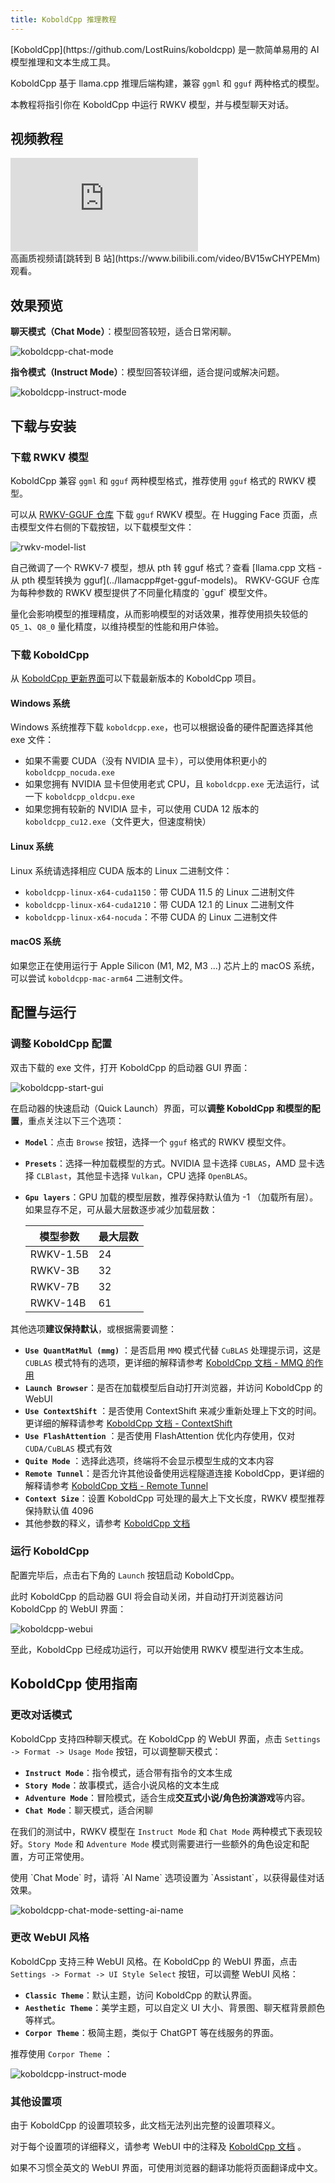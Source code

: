 ```yaml
---
title: KoboldCpp 推理教程
---
```


<CallOut type="info">
[KoboldCpp](https://github.com/LostRuins/koboldcpp) 是一款简单易用的 AI 模型推理和文本生成工具。

KoboldCpp 基于 llama.cpp 推理后端构建，兼容 `ggml` 和 `gguf` 两种格式的模型。
</CallOut>

本教程将指引你在 KoboldCpp 中运行 RWKV 模型，并与模型聊天对话。

## 视频教程

<div className="iframe-container">
 <iframe 
 src="https://player.bilibili.com/player.html?isOutside=true&aid=113723637237645&bvid=BV15wCHYPEMm&cid=27557168288&poster=1&p=0&high_quality=1&autoplay=0"
 scrolling="no"
 frameBorder="0"
 allowFullScreen={true}
 sandbox="allow-top-navigation allow-same-origin allow-forms allow-scripts"
>
</iframe>
</div>
<CallOut type="info">
高画质视频请[跳转到 B 站](https://www.bilibili.com/video/BV15wCHYPEMm)观看。
</CallOut>

## 效果预览

**聊天模式（Chat Mode）**：模型回答较短，适合日常闲聊。

![koboldcpp-chat-mode](./imgs/koboldcpp-chat-mode.jpg)

**指令模式（Instruct Mode）**：模型回答较详细，适合提问或解决问题。

![koboldcpp-instruct-mode](./imgs/koboldcpp-instruct-mode.png)

## 下载与安装

### 下载 RWKV 模型

KoboldCpp 兼容 `ggml` 和 `gguf` 两种模型格式，推荐使用 `gguf` 格式的 RWKV 模型。

可以从 [RWKV-GGUF 仓库](https://modelscope.cn/organization/RWKV?tab=collection) 下载 `gguf` RWKV 模型。在 Hugging Face 页面，点击模型文件右侧的下载按钮，以下载模型文件：

![rwkv-model-list](./imgs/text-generation-webui-rwkv-model-list.jpg)

<CallOut type="tips">
自己微调了一个 RWKV-7 模型，想从 pth 转 gguf 格式？查看 [llama.cpp 文档 - 从 pth 模型转换为 gguf](../llamacpp#get-gguf-models)。
</CallOut>

<CallOut type="info">
RWKV-GGUF 仓库为每种参数的 RWKV 模型提供了不同量化精度的 `gguf` 模型文件。

量化会影响模型的推理精度，从而影响模型的对话效果，推荐使用损失较低的 `Q5_1`、`Q8_0` 量化精度，以维持模型的性能和用户体验。
</CallOut>

### 下载 KoboldCpp

从 [KoboldCpp 更新界面](https://github.com/LostRuins/koboldcpp/releases)可以下载最新版本的 KoboldCpp 项目。

#### Windows 系统

Windows 系统推荐下载 `koboldcpp.exe`，也可以根据设备的硬件配置选择其他 exe 文件：

- 如果不需要 CUDA（没有 NVIDIA 显卡），可以使用体积更小的 `koboldcpp_nocuda.exe`
- 如果您拥有 NVIDIA 显卡但使用老式 CPU，且 `koboldcpp.exe` 无法运行，试一下 `koboldcpp_oldcpu.exe`
- 如果您拥有较新的 NVIDIA 显卡，可以使用 CUDA 12 版本的 `koboldcpp_cu12.exe`（文件更大，但速度稍快）

#### Linux 系统

Linux 系统请选择相应 CUDA 版本的 Linux 二进制文件：

- `koboldcpp-linux-x64-cuda1150`：带 CUDA 11.5 的 Linux 二进制文件
- `koboldcpp-linux-x64-cuda1210`：带 CUDA 12.1 的 Linux 二进制文件
- `koboldcpp-linux-x64-nocuda`：不带 CUDA 的 Linux 二进制文件

#### macOS 系统

如果您正在使用运行于 Apple Silicon (M1, M2, M3 ...) 芯片上的 macOS 系统，可以尝试 `koboldcpp-mac-arm64` 二进制文件。

## 配置与运行

### 调整 KoboldCpp 配置

双击下载的 exe 文件，打开 KoboldCpp 的启动器 GUI 界面：

![koboldcpp-start-gui](./imgs/koboldcpp-start-gui.png)

在启动器的快速启动（Quick Launch）界面，可以**调整 KoboldCpp 和模型的配置**，重点关注以下三个选项：

- **`Model`**：点击 `Browse` 按钮，选择一个 `gguf` 格式的 RWKV 模型文件。
- **`Presets`**：选择一种加载模型的方式。NVIDIA 显卡选择 `CUBLAS`，AMD 显卡选择 `CLBlast`，其他显卡选择 `Vulkan`，CPU 选择 `OpenBLAS`。
- **`Gpu layers`**：GPU 加载的模型层数，推荐保持默认值为 -1 （加载所有层）。如果显存不足，可从最大层数逐步减少加载层数：

    | 模型参数 | 最大层数 |
    | -------- | -------- |
    | RWKV-1.5B     | 24       |
    | RWKV-3B       | 32       |
    | RWKV-7B       | 32       |
    | RWKV-14B      | 61       |

其他选项**建议保持默认**，或根据需要调整：

- **`Use QuantMatMul (mmg)`** ：是否启用 `MMQ` 模式代替 `CuBLAS` 处理提示词，这是 `CUBLAS` 模式特有的选项，更详细的解释请参考 [KoboldCpp 文档 - MMQ 的作用](https://github.com/LostRuins/koboldcpp/wiki#what-does-quantized-mat-mul-mmq-do-for-cublas) 
- **`Launch Browser`**：是否在加载模型后自动打开浏览器，并访问 KoboldCpp 的 WebUI
- **`Use ContextShift`** ：是否使用 ContextShift 来减少重新处理上下文的时间。更详细的解释请参考 [KoboldCpp 文档 - ContextShift](https://github.com/LostRuins/koboldcpp/wiki#what-is-contextshift) 
- **`Use FlashAttention`** ：是否使用 FlashAttention 优化内存使用，仅对 `CUDA/CuBLAS` 模式有效
- **`Quite Mode`** ：选择此选项，终端将不会显示模型生成的文本内容
- **`Remote Tunnel`**：是否允许其他设备使用远程隧道连接 KoboldCpp，更详细的解释请参考 [KoboldCpp 文档 - Remote Tunnel](https://github.com/LostRuins/koboldcpp/wiki#how-do-i-run-koboldcpp-on-a-different-device-than-my-pc-over-the-network-remote-play) 
- **`Context Size`**：设置 KoboldCpp 可处理的最大上下文长度，RWKV 模型推荐保持默认值 4096
- 其他参数的释义，请参考 [KoboldCpp 文档](https://github.com/LostRuins/koboldcpp/wiki) 

### 运行 KoboldCpp

配置完毕后，点击右下角的 `Launch` 按钮启动 KoboldCpp。

此时 KoboldCpp 的启动器 GUI 将会自动关闭，并自动打开浏览器访问 KoboldCpp 的 WebUI 界面：

![koboldcpp-webui](./imgs/koboldcpp-webui.jpg)

至此，KoboldCpp 已经成功运行，可以开始使用 RWKV 模型进行文本生成。

## KoboldCpp 使用指南

### 更改对话模式

KoboldCpp 支持四种聊天模式。在 KoboldCpp 的 WebUI 界面，点击 `Settings -> Format -> Usage Mode` 按钮，可以调整聊天模式：

- **`Instruct Mode`**：指令模式，适合带有指令的文本生成
- **`Story Mode`**：故事模式，适合小说风格的文本生成
- **`Adventure Mode`**：冒险模式，适合生成**交互式小说/角色扮演游戏**等内容。
- **`Chat Mode`**：聊天模式，适合闲聊

在我们的测试中，RWKV 模型在 `Instruct Mode` 和 `Chat Mode` 两种模式下表现较好。`Story Mode` 和 `Adventure Mode` 模式则需要进行一些额外的角色设定和配置，方可正常使用。

<CallOut type="info">
使用 `Chat Mode` 时，请将 `AI Name` 选项设置为 `Assistant`，以获得最佳对话效果。
</CallOut>

![koboldcpp-chat-mode-setting-ai-name](./imgs/koboldcpp-chat-mode-setting-ai-name.png)

### 更改 WebUI 风格

KoboldCpp 支持三种 WebUI 风格。在 KoboldCpp 的 WebUI 界面，点击 `Settings -> Format -> UI Style Select` 按钮，可以调整 WebUI 风格：

- **`Classic Theme`**：默认主题，访问 KoboldCpp 的默认界面。
- **`Aesthetic Theme`**：美学主题，可以自定义 UI 大小、背景图、聊天框背景颜色等样式。
- **`Corpor Theme`**：极简主题，类似于 ChatGPT 等在线服务的界面。

推荐使用 `Corpor Theme` ：

![koboldcpp-instruct-mode](./imgs/koboldcpp-instruct-mode.png)

### 其他设置项

由于 KoboldCpp 的设置项较多，此文档无法列出完整的设置项释义。

对于每个设置项的详细释义，请参考 WebUI 中的注释及 [KoboldCpp 文档](https://github.com/LostRuins/koboldcpp/wiki) 。

<CallOut type="info">
如果不习惯全英文的 WebUI 界面，可使用浏览器的翻译功能将页面翻译成中文。
</CallOut>
